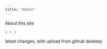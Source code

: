 ```yaml
---
title: "About"
---
```


About this site

```r
1 + 1
```

latest changes, with upload from github desktop
